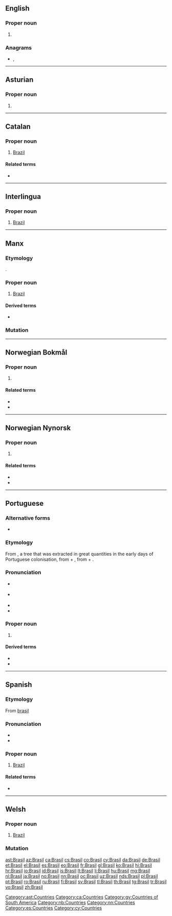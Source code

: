 {{also|brasil}}
==English==

===Proper noun===
{{en-proper noun}}

# {{alternative spelling of|Brazil|lang=en}}

===Anagrams===
* {{l|en|brails}}, {{l|en|Libras}}

----

==Asturian==
{{wikipedia|lang=ast}}

===Proper noun===
{{ast-proper noun|m}}

# {{l|en|Brasil}}

[[Category:ast:Countries]]

----

==Catalan==
{{wikipedia|lang=ca}}

===Proper noun===
{{ca-proper noun|m}}

# [[Brazil]]

====Related terms====
* {{l|ca|brasiler|gloss=Brazilian}}

[[Category:ca:Countries]]

----

==Interlingua==

===Proper noun===
{{head|ia|proper noun}}

# [[Brazil]]

----

==Manx==

===Etymology===
{{borrowing|en|Brazil|lang=gv}}.

===Proper noun===
{{head|gv|proper noun|g=f|head=Yn Vrasil}}

# [[Brazil]]

====Derived terms====
* {{l|gv|Brasillagh}}

===Mutation===
{{gv mut cons|B|rasil}}

[[Category:gv:Countries of South America]]

----

==Norwegian Bokmål==
{{wikipedia|lang=no}}

===Proper noun===
{{head|nb|proper noun}}

# {{l|en|Brazil}}

====Related terms====
* {{l|nb|brasilianer}}
* {{l|nb|brasiliansk}}

[[Category:nb:Countries]]

----
==Norwegian Nynorsk==
{{wikipedia|lang=nn}}

===Proper noun===
{{head|nn|proper noun}}

# {{l|en|Brazil}}

====Related terms====
* {{l|nn|brasilianar}}
* {{l|nn|brasiliansk}}

[[Category:nn:Countries]]

----
==Portuguese==
{{wikipedia|lang=pt}}

===Alternative forms===
* {{l|pt|Brazil}} {{qualifier|obsolete}}

===Etymology===
From {{m|pt|pau-brasil||brazilwood}}, a tree that was extracted in great quantities in the early days of Portuguese colonisation, from {{m|pt|pau||wood}} + {{m|pt|brasil||ember-coloured}}, from {{m|pt|brasa||embers}} + {{m|pt|-il}}.

===Pronunciation===
* {{a|PT}} {{IPA|/bɾɐ.ˈziɫ/|lang=pt}}
* {{a|BR}} {{IPA|/bɾa.ˈziw/|lang=pt}}
* {{audio|Pt-br-Brasil.ogg|Audio (BR)|lang=pt}}
* {{homophones|brasil|lang=pt}}

===Proper noun===
{{pt-proper noun|m}}

# {{senseid|pt|Brazil}} {{place|pt|country|continent/South America|t1=Brazil}}

====Derived terms====
* {{l|pt|brasileiro}}
* {{l|pt|Brasília}}

----

==Spanish==
{{wikipedia|lang=es}}

===Etymology===
From [[brasil]]

===Pronunciation===
* {{audio|Es-Brasil.ogg|audio|lang=es}}
* {{IPA|/bɾaˈsil/|lang=es}}

===Proper noun===
{{es-proper noun|m}}

# [[Brazil]]

====Related terms====
* {{l|es|brasileño}}

[[Category:es:Countries]]

----

==Welsh==

===Proper noun===
{{cy-proper noun|f}}

# [[Brazil]]

===Mutation===
{{cy-mut-auto}}

[[Category:cy:Countries]]

[[ast:Brasil]]
[[az:Brasil]]
[[ca:Brasil]]
[[cs:Brasil]]
[[co:Brasil]]
[[cy:Brasil]]
[[da:Brasil]]
[[de:Brasil]]
[[et:Brasil]]
[[el:Brasil]]
[[es:Brasil]]
[[eo:Brasil]]
[[fr:Brasil]]
[[gl:Brasil]]
[[ko:Brasil]]
[[hi:Brasil]]
[[hr:Brasil]]
[[io:Brasil]]
[[id:Brasil]]
[[is:Brasil]]
[[lt:Brasil]]
[[li:Brasil]]
[[hu:Brasil]]
[[mg:Brasil]]
[[nl:Brasil]]
[[ja:Brasil]]
[[no:Brasil]]
[[nn:Brasil]]
[[oc:Brasil]]
[[uz:Brasil]]
[[nds:Brasil]]
[[pl:Brasil]]
[[pt:Brasil]]
[[ro:Brasil]]
[[ru:Brasil]]
[[fi:Brasil]]
[[sv:Brasil]]
[[tl:Brasil]]
[[th:Brasil]]
[[tg:Brasil]]
[[tr:Brasil]]
[[vo:Brasil]]
[[zh:Brasil]]